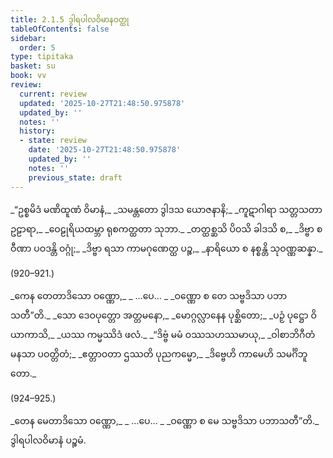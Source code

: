 ```yaml
---
title: 2.1.5 ဒွါရပါလဝိမာနဝတ္ထု
tableOfContents: false
sidebar:
  order: 5
type: tipitaka
basket: su
book: vv
review:
  current: review
  updated: '2025-10-27T21:48:50.975878'
  updated_by: ''
  notes: ''
  history:
  - state: review
    date: '2025-10-27T21:48:50.975878'
    updated_by: ''
    notes: ''
    previous_state: draft
---
```



<ReviewStatus review={frontmatter.review} showDetails={true} />

<HypothesisAnnotation frontmatter={frontmatter} />

<DynamicBreadcrumb />

<Division number="918" book="vv" e="ch" v="19" p="81">

<Paragraph number="766" type="verses" book="vv">
_“ဥစ္စမိဒံ မဏိထူဏံ ဝိမာနံ,_  
_သမန္တတော ဒွါဒသ ယောဇနာနိ;_  
_ကူဋာဂါရာ သတ္တသတာ ဥဠာရာ,_  
_ဝေဠုရိယထမ္ဘာ ရုစကတ္ထတာ သုဘာ._  

</Paragraph>

</Division>
<Division number="919" book="vv" e="ch" v="19" p="81">

<Paragraph number="767" type="verses" book="vv">
_တတ္ထစ္ဆသိ ပိဝသိ ခါဒသိ စ,_  
_ဒိဗ္ဗာ စ ဝီဏာ ပဝဒန္တိ ဝဂ္ဂုံ;_  
_ဒိဗ္ဗာ ရသာ ကာမဂုဏေတ္ထ ပဉ္စ,_  
_နာရိယော စ နစ္စန္တိ သုဝဏ္ဏဆန္နာ._  


(920–921.)
</Paragraph>

<Paragraph number="768" type="verses" book="vv">
_ကေန တေတာဒိသော ဝဏ္ဏော,_  
_ …ပေ… _  
_ဝဏ္ဏော စ တေ သဗ္ဗဒိသာ ပဘာသတီ”တိ._  

</Paragraph>

</Division>
<Division number="922" book="vv" e="ch" v="19" p="81">

<Paragraph number="769" type="verses" book="vv">
_သော ဒေဝပုတ္တော အတ္တမနော,_  
_မောဂ္ဂလ္လာနေန ပုစ္ဆိတော;_  
_ပဉှံ ပုဋ္ဌော ဝိယာကာသိ,_  
_ယဿ ကမ္မဿိဒံ ဖလံ._  

</Paragraph>

</Division>
<Division number="923" book="vv" e="ch" v="19" p="81">

<Paragraph number="770" type="verses" book="vv">
_“ဒိဗ္ဗံ မမံ ဝဿသဟဿမာယု,_  
_ဝါစာဘိဂီတံ မနသာ ပဝတ္တိတံ;_  
_ဧတ္တာဝတာ ဌဿတိ ပုညကမ္မော,_  
_ဒိဗ္ဗေဟိ ကာမေဟိ သမင်္ဂိဘူတော._  


(924–925.)
</Paragraph>

<Paragraph number="771" type="verses" book="vv">
_တေန မေတာဒိသော ဝဏ္ဏော,_  
_ …ပေ… _  
_ဝဏ္ဏော စ မေ သဗ္ဗဒိသာ ပဘာသတီ”တိ._  


</Paragraph>
</Division>

<Paragraph number="772" type="center" book="vv">
ဒွါရပါလဝိမာနံ ပဉ္စမံ.
</Paragraph>
